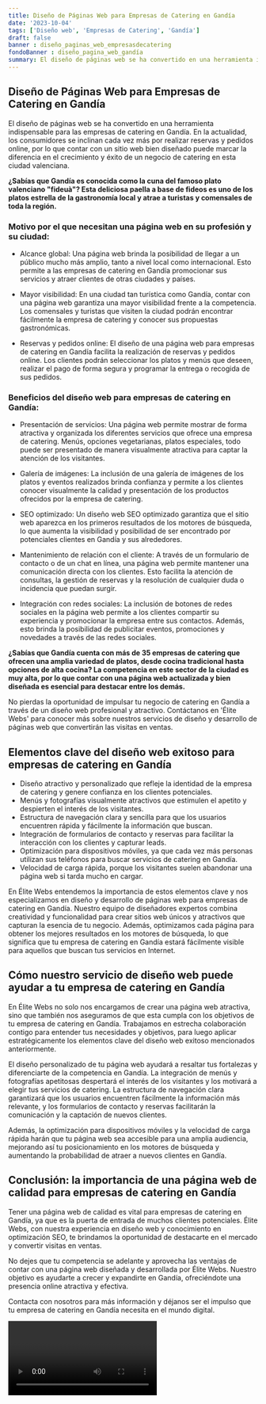 ```yaml
---
title: Diseño de Páginas Web para Empresas de Catering en Gandía
date: '2023-10-04'
tags: ['Diseño web', 'Empresas de Catering', 'Gandía']
draft: false
banner : diseño_paginas_web_empresasdecatering
fondoBanner : diseño_pagina_web_gandía
summary: El diseño de páginas web se ha convertido en una herramienta indispensable para las empresas de catering en Gandía. En la actualidad, los consumidores se inclinan cada vez más por realizar reservas y pedidos online, por lo que contar con un sitio web bien diseñado puede marcar la diferencia en el crecimiento y éxito de un negocio de catering en esta ciudad valenciana.
---
```


## Diseño de Páginas Web para Empresas de Catering en Gandía

El diseño de páginas web se ha convertido en una herramienta indispensable para las empresas de catering en Gandía. En la actualidad, los consumidores se inclinan cada vez más por realizar reservas y pedidos online, por lo que contar con un sitio web bien diseñado puede marcar la diferencia en el crecimiento y éxito de un negocio de catering en esta ciudad valenciana.

**¿Sabías que Gandía es conocida como la cuna del famoso plato valenciano "fideuà"? Esta deliciosa paella a base de fideos es uno de los platos estrella de la gastronomía local y atrae a turistas y comensales de toda la región.**

### Motivo por el que necesitan una página web en su profesión y su ciudad:

- Alcance global: Una página web brinda la posibilidad de llegar a un público mucho más amplio, tanto a nivel local como internacional. Esto permite a las empresas de catering en Gandía promocionar sus servicios y atraer clientes de otras ciudades y países.

- Mayor visibilidad: En una ciudad tan turística como Gandía, contar con una página web garantiza una mayor visibilidad frente a la competencia. Los comensales y turistas que visiten la ciudad podrán encontrar fácilmente la empresa de catering y conocer sus propuestas gastronómicas.

- Reservas y pedidos online: El diseño de una página web para empresas de catering en Gandía facilita la realización de reservas y pedidos online. Los clientes podrán seleccionar los platos y menús que deseen, realizar el pago de forma segura y programar la entrega o recogida de sus pedidos.

### Beneficios del diseño web para empresas de catering en Gandía:

- Presentación de servicios: Una página web permite mostrar de forma atractiva y organizada los diferentes servicios que ofrece una empresa de catering. Menús, opciones vegetarianas, platos especiales, todo puede ser presentado de manera visualmente atractiva para captar la atención de los visitantes.

- Galería de imágenes: La inclusión de una galería de imágenes de los platos y eventos realizados brinda confianza y permite a los clientes conocer visualmente la calidad y presentación de los productos ofrecidos por la empresa de catering.

- SEO optimizado: Un diseño web SEO optimizado garantiza que el sitio web aparezca en los primeros resultados de los motores de búsqueda, lo que aumenta la visibilidad y posibilidad de ser encontrado por potenciales clientes en Gandía y sus alrededores.

- Mantenimiento de relación con el cliente: A través de un formulario de contacto o de un chat en línea, una página web permite mantener una comunicación directa con los clientes. Esto facilita la atención de consultas, la gestión de reservas y la resolución de cualquier duda o incidencia que puedan surgir.

- Integración con redes sociales: La inclusión de botones de redes sociales en la página web permite a los clientes compartir su experiencia y promocionar la empresa entre sus contactos. Además, esto brinda la posibilidad de publicitar eventos, promociones y novedades a través de las redes sociales.

**¿Sabías que Gandía cuenta con más de 35 empresas de catering que ofrecen una amplia variedad de platos, desde cocina tradicional hasta opciones de alta cocina? La competencia en este sector de la ciudad es muy alta, por lo que contar con una página web actualizada y bien diseñada es esencial para destacar entre los demás.**

No pierdas la oportunidad de impulsar tu negocio de catering en Gandía a través de un diseño web profesional y atractivo. Contáctanos en 'Élite Webs' para conocer más sobre nuestros servicios de diseño y desarrollo de páginas web que convertirán las visitas en ventas.

<GifSeo />

<Cta />

## Elementos clave del diseño web exitoso para empresas de catering en Gandía

- Diseño atractivo y personalizado que refleje la identidad de la empresa de catering y genere confianza en los clientes potenciales.
- Menús y fotografías visualmente atractivos que estimulen el apetito y despierten el interés de los visitantes.
- Estructura de navegación clara y sencilla para que los usuarios encuentren rápida y fácilmente la información que buscan.
- Integración de formularios de contacto y reservas para facilitar la interacción con los clientes y capturar leads.
- Optimización para dispositivos móviles, ya que cada vez más personas utilizan sus teléfonos para buscar servicios de catering en Gandía.
- Velocidad de carga rápida, porque los visitantes suelen abandonar una página web si tarda mucho en cargar.

En Élite Webs entendemos la importancia de estos elementos clave y nos especializamos en diseño y desarrollo de páginas web para empresas de catering en Gandía. Nuestro equipo de diseñadores expertos combina creatividad y funcionalidad para crear sitios web únicos y atractivos que capturan la esencia de tu negocio. Además, optimizamos cada página para obtener los mejores resultados en los motores de búsqueda, lo que significa que tu empresa de catering en Gandía estará fácilmente visible para aquellos que buscan tus servicios en Internet.

## Cómo nuestro servicio de diseño web puede ayudar a tu empresa de catering en Gandía

En Élite Webs no solo nos encargamos de crear una página web atractiva, sino que también nos aseguramos de que esta cumpla con los objetivos de tu empresa de catering en Gandía. Trabajamos en estrecha colaboración contigo para entender tus necesidades y objetivos, para luego aplicar estratégicamente los elementos clave del diseño web exitoso mencionados anteriormente.

El diseño personalizado de tu página web ayudará a resaltar tus fortalezas y diferenciarte de la competencia en Gandía. La integración de menús y fotografías apetitosas despertará el interés de los visitantes y los motivará a elegir tus servicios de catering. La estructura de navegación clara garantizará que los usuarios encuentren fácilmente la información más relevante, y los formularios de contacto y reservas facilitarán la comunicación y la captación de nuevos clientes.

Además, la optimización para dispositivos móviles y la velocidad de carga rápida harán que tu página web sea accesible para una amplia audiencia, mejorando así tu posicionamiento en los motores de búsqueda y aumentando la probabilidad de atraer a nuevos clientes en Gandía.

## Conclusión: la importancia de una página web de calidad para empresas de catering en Gandía

Tener una página web de calidad es vital para empresas de catering en Gandía, ya que es la puerta de entrada de muchos clientes potenciales. Élite Webs, con nuestra experiencia en diseño web y conocimiento en optimización SEO, te brindamos la oportunidad de destacarte en el mercado y convertir visitas en ventas.

No dejes que tu competencia se adelante y aprovecha las ventajas de contar con una página web diseñada y desarrollada por Élite Webs. Nuestro objetivo es ayudarte a crecer y expandirte en Gandía, ofreciéndote una presencia online atractiva y efectiva.

Contacta con nosotros para más información y déjanos ser el impulso que tu empresa de catering en Gandía necesita en el mundo digital.

<Video />

<CtaBot job='Empresas de Catering' city='Gandía'/>

<Gmaps query='Gandía+españa+maps' />